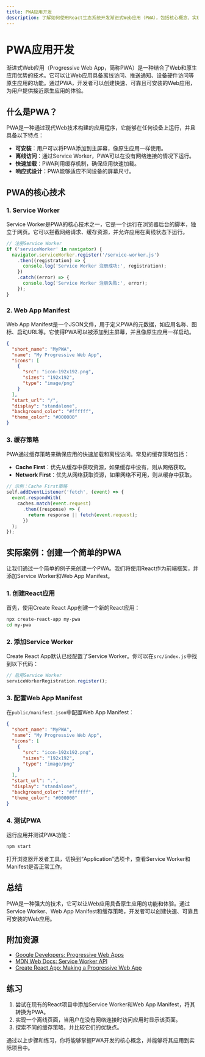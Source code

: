 ```yaml
---
title: PWA应用开发
description: 了解如何使用React生态系统开发渐进式Web应用（PWA），包括核心概念、实现步骤和实际应用场景。
---
```


# PWA应用开发

渐进式Web应用（Progressive Web App，简称PWA）是一种结合了Web和原生应用优势的技术。它可以让Web应用具备离线访问、推送通知、设备硬件访问等原生应用的功能。通过PWA，开发者可以创建快速、可靠且可安装的Web应用，为用户提供接近原生应用的体验。

## 什么是PWA？

PWA是一种通过现代Web技术构建的应用程序，它能够在任何设备上运行，并且具备以下特点：

- **可安装**：用户可以将PWA添加到主屏幕，像原生应用一样使用。
- **离线访问**：通过Service Worker，PWA可以在没有网络连接的情况下运行。
- **快速加载**：PWA利用缓存机制，确保应用快速加载。
- **响应式设计**：PWA能够适应不同设备的屏幕尺寸。

## PWA的核心技术

### 1. Service Worker

Service Worker是PWA的核心技术之一，它是一个运行在浏览器后台的脚本，独立于网页。它可以拦截网络请求、缓存资源，并允许应用在离线状态下运行。

```javascript
// 注册Service Worker
if ('serviceWorker' in navigator) {
  navigator.serviceWorker.register('/service-worker.js')
    .then((registration) => {
      console.log('Service Worker 注册成功:', registration);
    })
    .catch((error) => {
      console.log('Service Worker 注册失败:', error);
    });
}
```

### 2. Web App Manifest

Web App Manifest是一个JSON文件，用于定义PWA的元数据，如应用名称、图标、启动URL等。它使得PWA可以被添加到主屏幕，并且像原生应用一样启动。

```json
{
  "short_name": "MyPWA",
  "name": "My Progressive Web App",
  "icons": [
    {
      "src": "icon-192x192.png",
      "sizes": "192x192",
      "type": "image/png"
    }
  ],
  "start_url": "/",
  "display": "standalone",
  "background_color": "#ffffff",
  "theme_color": "#000000"
}
```

### 3. 缓存策略

PWA通过缓存策略来确保应用的快速加载和离线访问。常见的缓存策略包括：

- **Cache First**：优先从缓存中获取资源，如果缓存中没有，则从网络获取。
- **Network First**：优先从网络获取资源，如果网络不可用，则从缓存中获取。

```javascript
// 示例：Cache First策略
self.addEventListener('fetch', (event) => {
  event.respondWith(
    caches.match(event.request)
      .then((response) => {
        return response || fetch(event.request);
      })
  );
});
```

## 实际案例：创建一个简单的PWA

让我们通过一个简单的例子来创建一个PWA。我们将使用React作为前端框架，并添加Service Worker和Web App Manifest。

### 1. 创建React应用

首先，使用Create React App创建一个新的React应用：

```bash
npx create-react-app my-pwa
cd my-pwa
```

### 2. 添加Service Worker

Create React App默认已经配置了Service Worker。你可以在`src/index.js`中找到以下代码：

```javascript
// 启用Service Worker
serviceWorkerRegistration.register();
```

### 3. 配置Web App Manifest

在`public/manifest.json`中配置Web App Manifest：

```json
{
  "short_name": "MyPWA",
  "name": "My Progressive Web App",
  "icons": [
    {
      "src": "icon-192x192.png",
      "sizes": "192x192",
      "type": "image/png"
    }
  ],
  "start_url": ".",
  "display": "standalone",
  "background_color": "#ffffff",
  "theme_color": "#000000"
}
```

### 4. 测试PWA

运行应用并测试PWA功能：

```bash
npm start
```

打开浏览器开发者工具，切换到“Application”选项卡，查看Service Worker和Manifest是否正常工作。

## 总结

PWA是一种强大的技术，它可以让Web应用具备原生应用的功能和体验。通过Service Worker、Web App Manifest和缓存策略，开发者可以创建快速、可靠且可安装的Web应用。

## 附加资源

- [Google Developers: Progressive Web Apps](https://developers.google.com/web/progressive-web-apps)
- [MDN Web Docs: Service Worker API](https://developer.mozilla.org/en-US/docs/Web/API/Service_Worker_API)
- [Create React App: Making a Progressive Web App](https://create-react-app.dev/docs/making-a-progressive-web-app/)

## 练习

1. 尝试在现有的React项目中添加Service Worker和Web App Manifest，将其转换为PWA。
2. 实现一个离线页面，当用户在没有网络连接时访问应用时显示该页面。
3. 探索不同的缓存策略，并比较它们的优缺点。

通过以上步骤和练习，你将能够掌握PWA开发的核心概念，并能够将其应用到实际项目中。